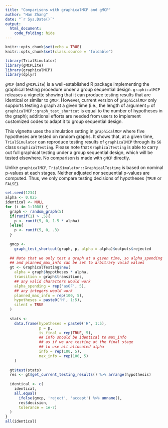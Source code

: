```yaml
---
title: "Comparisons with graphicalMCP and gMCP"
author: "Han Zhang"
date: "`r Sys.Date()`"
output: 
  html_document: 
    code_folding: hide
---
```


```r
knitr::opts_chunk$set(echo = TRUE)
knitr::opts_chunk$set(class.source = "foldable")
```

```r
library(TrialSimulator)
library(gMCPLite)
library(graphicalMCP)
library(dplyr)
```


`gMCP` (and `gMCPLite`) is a well-established R package implementing the 
graphical testing procedure under a group sequential design. `graphicalMCP` 
releases a vignette showing that it can produce testing results that are 
identical or similar to `gMCP`. However, current version of `graphicalMCP` 
only supports testing a graph at a given time (i.e., the length of argument
`p` of `graphicalMCP::graph_test_shortcut` is equal to the number of 
hypotheses in the graph); additional efforts are needed from users to 
implement customized codes to adapt it to group sequential design. 

This vignette uses the simulation setting in `graphicalMCP` where five 
hypotheses are tested on random graphs. It shows that, at a given time, 
`TrialSimulator` can reproduce testing results of `graphicalMCP` through 
its `S6` class `GraphicalTesting`. Please note that `GraphicalTesting` is 
able to carry out full graphical testing under a group sequential design, 
which will be tested elsewhere. No comparison is made with `gMCP` directly. 

Unlike `graphicalMCP`, `TrialSimulator::GraphicalTesting` is based on nominal 
p-values at each stages. Neither adjusted nor sequential p-values are computed. 
Thus, we only compare testing decisions of hypotheses (`TRUE` or `FALSE`). 

```r
set.seed(1234)
alpha <- 0.025
identical <- NULL
for (i in 1:1000) {
  graph <- random_graph(5)
  if(runif(1) > .5){
    p <- runif(5, 0, 1.5 * alpha)
  }else{
    p <- runif(5, 0, .3)
  }
  
  gmcp <-
    graph_test_shortcut(graph, p, alpha = alpha)$outputs$rejected
  
  ## Note that we only test a graph at a given time, so alpha_spending 
  ## and planned_max_info can be set to arbitrary valid values
  gt <- GraphicalTesting$new(
    alpha = graph$hypotheses * alpha, 
    transition = graph$transitions, 
    ## any valid characters would work
    alpha_spending = rep('asOF', 5),
    ## any integers would work
    planned_max_info = rep(100, 5), 
    hypotheses = paste0('H', 1:5),
    silent = TRUE
  )
  
  stats <- 
    data.frame(hypotheses = paste0('H', 1:5), 
               p = p, 
               is_final = rep(TRUE, 5), 
               ## info should be identical to max_info 
               ## as if we are testing at the final stage
               ## to use all allocated alpha
               info = rep(100, 5), 
               max_info = rep(100, 5)
    )
  
  gt$test(stats)
  res <- gt$get_current_testing_results() %>% arrange(hypothesis)
  
  identical <- c(
    identical,
    all.equal(
      ifelse(gmcp, 'reject', 'accept') %>% unname(), 
      res$decision, 
      tolerance = 1e-7)
  )
}
all(identical)
```


